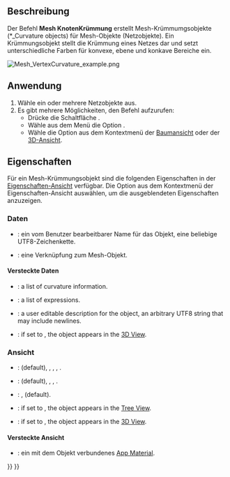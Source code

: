 <languages/>

{{Docnav/de
|[[Mesh_BoundingBox/de|BegrenzungsRahmen]]
|[[Mesh_HarmonizeNormals/de|NormalenAusrichten]]
|[[Mesh_Workbench/de|Mesh]]
|IconL=Mesh_BoundingBox.svg
|IconR=Mesh_HarmonizeNormals.svg
|IconC=Workbench_Mesh.svg
}}

{{GuiCommand/de
|Name=Mesh VertexCurvature
|Name/de=Netz Knotenkrümmung
|MenuLocation=Netze → Krümmungs-Diagramm
|Workbenches=[[Mesh_Workbench/de|Mesh]]
|SeeAlso=[[Mesh_CurvatureInfo/de|Mesh KrümmungsInfo]]
}}

<span id="Description"></span>
==Beschreibung==

Der Befehl '''Mesh KnotenKrümmung''' erstellt Mesh-Krümmumgsobjekte (*_Curvature objects) für Mesh-Objekte (Netzobjekte). Ein Krümmungsobjekt stellt die Krümmung eines Netzes dar und setzt unterschiedliche Farben für konvexe, ebene und konkave Bereiche ein.

[[Image:Mesh_VertexCurvature_example.png]]
{{Caption|Beispiel eines Mesh-Krümmungsobjekts}}

<span id="Usage"></span>
==Anwendung==

# Wähle ein oder mehrere Netzobjekte aus.
# Es gibt mehrere Möglichkeiten, den Befehl aufzurufen:
#* Drücke die Schaltfläche {{Button|[[Image:Mesh_VertexCurvature.svg|16px]] [[Mesh_VertexCurvature/de|Krümmungs-Diagramm]]}}.
#* Wähle aus dem Menü die Option  {{MenuCommand|Netze → [[Image:Mesh_VertexCurvature.svg|16px]] Krümmungs-Diagramm}}.
#* Wähle die Option {{MenuCommand|[[Image:Mesh_VertexCurvature.svg|16px]] Krümmungs-Diagramm}} aus dem Kontextmenü der [[Tree_View/de|Baumansicht]] oder der [[3D_View/de|3D-Ansicht]].

<span id="Properties"></span>
==Eigenschaften==

Für ein Mesh-Krümmungsobjekt sind die folgenden Eigenschaften in der [[Property_View/de|Eigenschaften-Ansicht]] verfügbar. Die Option {{MenuCommand|Ausgeblendete Anzeigen}} aus dem Kontextmenü der Eigenschaften-Ansicht auswählen, um die ausgeblendeten Eigenschaften anzuzeigen.

<span id="Data"></span>
===Daten=== 

{{TitleProperty|Basis}}

* {{PropertyData/de|Label|String}}: ein vom Benutzer bearbeitbarer Name für das Objekt, eine beliebige UTF8-Zeichenkette.
* {{PropertyData/de|Source|Link}}: eine Verknüpfung zum Mesh-Objekt.

<span id="Data_hidden"></span>
====Versteckte Daten====

{{TitleProperty|Basis}}

* {{PropertyData|Curv Info|CurvatureList}}: a list of curvature information.
* {{PropertyData|Expression Engine|ExpressionEngine}}: a list of expressions.
* {{PropertyData|Label2|String}}: a user editable description for the object, an arbitrary UTF8 string that may include newlines.
* {{PropertyData|Visibility|Bool}}: if set to {{TRUE}}, the object appears in the [[3D_View|3D View]].

<span id="View"></span>
===Ansicht===

{{TitleProperty|Basis}}

* {{PropertyView|Display Mode|Enumeration}}: {{value|Absolute curvature}} (default), {{value|Mean curvature}}, {{value|Gaussian curvature}}, {{value|Maximum curvature}}, {{value|Minimum curvature}}.
* {{PropertyView|On Top When Selected|Enumeration}}: {{value|Disabled}} (default), {{value|Enabled}}, {{value|Object}}, {{value|Element}}.
* {{PropertyView|Selection Style|Enumeration}}: {{value|Shape}}, {{value|BoundBox}} (default).
* {{PropertyView|Show In Tree|Bool}}: if set to {{TRUE}}, the object appears in the [[Tree_View|Tree View]].
* {{PropertyView|Visibility|Bool}}: if set to {{TRUE}}, the object appears in the [[3D_View|3D View]].

<span id="View_hidden"></span>
====Versteckte Ansicht====

{{TitleProperty|Basis}}

* {{PropertyView|Texture Material|Material}}: ein mit dem Objekt verbundenes [[App_Material/de|App Material]].


{{Docnav/de
|[[Mesh_BoundingBox/de|BegrenzungsRahmen]]
|[[Mesh_HarmonizeNormals/de|NormalenAusrichten]]
|[[Mesh_Workbench/de|Mesh]]
|IconL=Mesh_BoundingBox.svg
|IconR=Mesh_HarmonizeNormals.svg
|IconC=Workbench_Mesh.svg
}}

{{Mesh Tools navi{{#translation:}}}}
{{Userdocnavi{{#translation:}}}}
{{clear}}